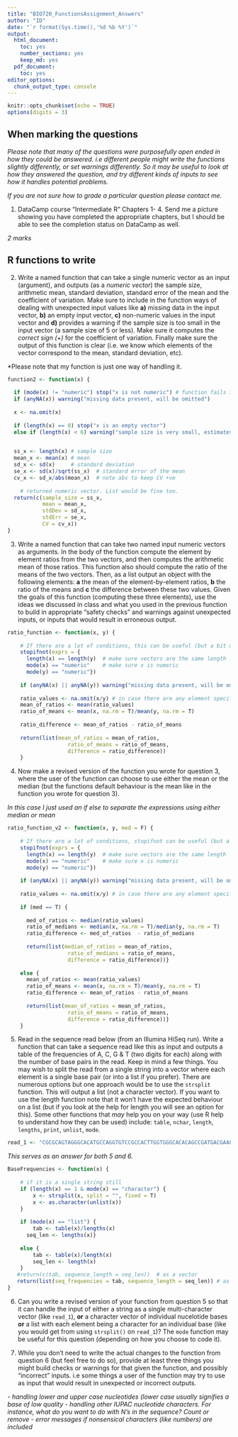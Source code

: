 ```yaml
---
title: "BIO720_FunctionsAssignment_Answers"
author: "ID"
date: "`r format(Sys.time(),'%d %b %Y')`"
output:
  html_document:
    toc: yes
    number_sections: yes
    keep_md: yes
  pdf_document:
    toc: yes
editor_options:
  chunk_output_type: console
---
```





```r
knitr::opts_chunk$set(echo = TRUE)
options(digits = 3)
```


## When marking the questions


*Please note that many of the questions were purposefully open ended in how they could be answered. i.e different people might write the functions slightly differently, or set warnings differently. So it may be useful to look at how they answered the question, and try different kinds of inputs to see how it handles potential problems.*

*If you are not sure how to grade a particular question please contact me.*

1. DataCamp course "Intermediate R" Chapters 1- 4. Send me a picture showing you have completed the appropriate chapters, but I should be able to see the completion status on DataCamp as well.

*2 marks*

## R functions to write


2. Write a named function that can take a single numeric vector as an input (argument), and outputs (as a *numeric vector*) the sample size, arithmetic mean, standard deviation, standard error of the mean and the coefficient of variation. Make sure to include in the function ways of dealing with unexpected input values like **a)** missing data in the input vector, **b)** an empty input vector, **c)** non-numeric values in the input vector and **d)** provides a warning if the sample size is too small in the input vector (a sample size of 5 or less). Make sure it computes the *correct sign (+)* for the coefficient of variation. Finally make sure the output of this function is clear (i.e. we know which elements of the vector correspond to the mean, standard deviation, etc).

*Please note that my function is just one way of handling it.

```r
function2 <- function(x) {
  
  if (mode(x) != "numeric") stop("x is not numeric") # function fails if values are not numeric
  if (anyNA(x)) warning("missing data present, will be omitted")
  
  x <- na.omit(x)
  
  if (length(x) == 0) stop("x is an empty vector")
  else if (length(x) < 6) warning("sample size is very small, estimates will be unreliable")

  
  ss_x <- length(x) # sample size
  mean_x <- mean(x) # mean
  sd_x <- sd(x)     # standard deviation
  se_x <- sd(x)/sqrt(ss_x)  # standard error of the mean
  cv_x <- sd_x/abs(mean_x)  # note abs to keep CV +ve
  
    # returned numeric vector. List would be fine too.
  return(c(sample_size = ss_x,
           mean = mean_x,
           stdDev = sd_x,
           stdErr = se_x,
           CV = cv_x))
}
```


3. Write a named function that can take two named input numeric vectors as arguments. In the body of the function compute the element by element ratios from the two vectors, and then computes the arithmetic mean of those ratios. This function also should compute the ratio of the means of the two vectors. Then, as a list output an object with the following elements: **a** the mean of the element-by-element ratios, **b** the ratio of the means and **c** the difference between these two values. Given the goals of this function (computing these three elements), use the ideas we discussed in class and what you used in the previous function to build in appropriate "safety checks" and warnings against unexpected inputs, or inputs that would result in erroneous output.


```r
ratio_function <- function(x, y) {
  
    # If there are a lot of conditions, this can be useful (but a bit more cryptic for error messages)
    stopifnot(exprs = {
      length(x) == length(y)  # make sure vectors are the same length
      mode(x) == "numeric"    # make sure x is numeric
      mode(y) == "numeric"})
  
    if (anyNA(x) || anyNA(y)) warning("missing data present, will be omitted element-wise")
  
    ratio_values <- na.omit(x/y) # in case there are any element specific missing data
    mean_of_ratios <- mean(ratio_values)
    ratio_of_means <- mean(x, na.rm = T)/mean(y, na.rm = T)
    
    ratio_difference <- mean_of_ratios - ratio_of_means
    
    return(list(mean_of_ratios = mean_of_ratios, 
                   ratio_of_means = ratio_of_means,
                   difference = ratio_difference))
    }

```


4. Now make a revised version of the function you wrote for question 3, where the user of the function can choose to use either the mean or the median (but the functions default behaviour is the mean like in the function you wrote for question 3).

*In this case I just used an if else to separate the expressions using either median or mean*

```r
ratio_function_v2 <- function(x, y, med = F) {
  
    # If there are a lot of conditions, stopifnot can be useful (but a bit more cryptic error messages)
    stopifnot(exprs = {
      length(x) == length(y)  # make sure vectors are the same length
      mode(x) == "numeric"    # make sure x is numeric
      mode(y) == "numeric"})
  
    if (anyNA(x) || anyNA(y)) warning("missing data present, will be omitted element-wise")
  
    ratio_values <- na.omit(x/y) # in case there are any element specific missing data
    
    if (med == T) {
    
      med_of_ratios <- median(ratio_values)
      ratio_of_medians <- median(x, na.rm = T)/median(y, na.rm = T)
      ratio_difference <- med_of_ratios  - ratio_of_medians
    
      return(list(median_of_ratios = mean_of_ratios, 
                   ratio_of_medians = ratio_of_means,
                   difference = ratio_difference))}
    
    else {
      mean_of_ratios <- mean(ratio_values)
      ratio_of_means <- mean(x, na.rm = T)/mean(y, na.rm = T)
      ratio_difference <- mean_of_ratios - ratio_of_means
    
      return(list(mean_of_ratios = mean_of_ratios, 
                   ratio_of_means = ratio_of_means,
                   difference = ratio_difference))}
    }

```


5.  Read in the sequence read below (from an Illumina HiSeq run). Write a function that can take a sequence read like this as input and outputs a table of the frequencies of A, C, G & T (two digits for each) along with the number of base pairs in the read. Keep in mind a few things. You may wish to split the read from a single string into a vector where each element is a single base pair (or into a list if you prefer). There are numerous options but one approach would be to use the `strsplit` function. This will output a list (not a character vector). If you want to use the length function note that it won't have the expected behaviour on a list (but if you look at the help for length you will see an option for this). Some other functions that *may* help you on your way (use R help to understand how they can be used) include: `table`, `nchar`, `length`, `lengths`, `print`, `unlist`, `mode`.



```r
read_1 <- "CGCGCAGTAGGGCACATGCCAGGTGTCCGCCACTTGGTGGGCACACAGCCGATGACGAACGGGCTCCTTGACTATAATCTGACCCGTTTGCGTTTGGGTGACCAGGGAGAACTGGTGCTCCTGC"
```

*This serves as an answer for both 5 and 6.*

```r

BaseFrequencies <- function(x) {
    
    # if it is a single string still
    if (length(x) == 1 & mode(x) == "character") {
    	x <- strsplit(x, split = "", fixed = T) 
        x <- as.character(unlist(x))
    }     
    
    if (mode(x) == "list") {
    	tab <- table(x)/lengths(x)
      seq_len <- lengths(x)}
  
    else {
    	tab <- table(x)/length(x)
    	seq_len <- length(x)
    }
   #return(c(tab, sequence_length = seq_len))  # as a vector
   return(list(seq_frequencies = tab, sequence_length = seq_len)) # as a list
}

```


6. Can you write a revised version of your function from question 5  so that it can handle the input of either a string as a single multi-character vector (like `read_1`), **or** a character vector of individual nucelotide bases **or** a list with each element being a character for an individual base (like you would get from using `strsplit()` on `read_1`)? The `mode` function may be useful for this question (depending on how you choose to code it).

7. While you don't need to write the actual changes to the function from question 6 (but feel free to do so), provide at least three things you might build checks or warnings for that given the function, and possibly "incorrect" inputs. i.e some things a user of the function may try to use as input that would result in unexpected or incorrect outputs.

*- handling lower and upper case nucleotides (lower case usually signifies a base of low quality*
*- handling other IUPAC nucleotide characters. For instance, what do you want to do with N's in the sequence? Count or remove*
*- error messages if nonsensical characters (like numbers) are included*

